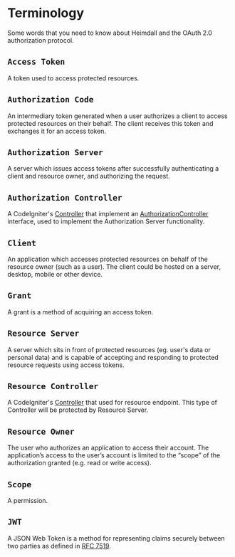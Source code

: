 # Terminology

Some words that you need to know about Heimdall and the OAuth 2.0 authorization protocol.

## `Access Token`

A token used to access protected resources.

## `Authorization Code`

An intermediary token generated when a user authorizes a client to access protected resources on their behalf. The client receives this token and exchanges it for an access token.

## `Authorization Server`

A server which issues access tokens after successfully authenticating a client and resource owner, and authorizing the request.

## `Authorization Controller`

A CodeIgniter's [Controller](https://codeigniter4.github.io/userguide/incoming/controllers.html) that implement an [AuthorizationController](https://github.com/ezralazuardy/heimdall/blob/master/src/Interfaces/AuthorizationController.php) interface, used to implement the Authorization Server functionality.

## `Client`

An application which accesses protected resources on behalf of the resource owner (such as a user). The client could be hosted on a server, desktop, mobile or other device.

## `Grant`

A grant is a method of acquiring an access token.

## `Resource Server`

A server which sits in front of protected resources (eg. user's data or personal data) and is capable of accepting and responding to protected resource requests using access tokens.

## `Resource Controller`

A CodeIgniter's [Controller](https://codeigniter4.github.io/userguide/incoming/controllers.html) that used for resource endpoint. This type of Controller will be protected by Resource Server.

## `Resource Owner`

The user who authorizes an application to access their account. The application’s access to the user’s account is limited to the “scope” of the authorization granted (e.g. read or write access).

## `Scope`

A permission.

## `JWT`

A JSON Web Token is a method for representing claims securely between two parties as defined in [RFC 7519](https://tools.ietf.org/html/rfc7519).
